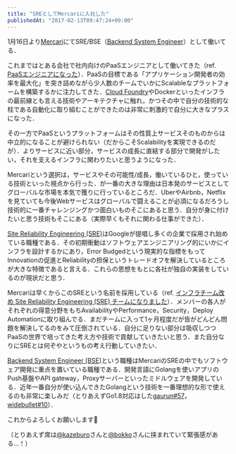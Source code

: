 ```yaml
---
title: "SREとしてMercariに入社した"
publishedAt: "2017-02-13T09:47:24+09:00"
---
```


1月16日より[Mercari](https://www.mercari.com/)にてSRE/BSE（[Backend System Engineer](https://www.mercari.com/jp/jobs/backend/)）として働いてる．

これまではとある会社で社内向けのPaaSエンジニアとして働いてきた（ref. [PaaSエンジニアになった](http://deeeet.com/writing/2014/11/14/work-as-paas-engineer/)）．PaaSの目標である「アプリケーション開発者の効率を最大化」を突き詰めながら少人数のチームでいかにScalableなプラットフォームを構築するかに注力してきた．[Cloud Foundry](https://www.cloudfoundry.org/)やDockerといったインフラの最前線とも言える技術やアーキテクチャに触れ，かつその中で自分の技術的な柱である自動化に取り組むことができたのは非常に刺激的で自分に大きなプラスになった．

その一方でPaaSというプラットフォームはその性質上サービスそのものからは中立的になることが避けられない（だからこそScalabilityを実現できるのだが）．よりサービスに近い部分，サービスの成長に直結する部分で開発がしたい，それを支えるインフラに関わりたいと思うようになった．

Mercariという選択は，サービスやその可能性/成長，働いているひと，使っている技術といった視点から行った．が一番の大きな理由は日本発のサービスとしてグローバルな市場を本気で獲りに行っているところだ．UberやAirbnb，Netflixを見ていても今後Webサービスはグローバルで闘えることが必須になるだろうし技術的に一番チャレンジングかつ面白いものそこにあると思う．自分が身に付けたいと思う技術もそこにある（実際早くもそれに関わる仕事ができた）．

[Site Reliability Engineering (SRE)](https://landing.google.com/sre/book.html)はGoogleが提唱し多くの企業で採用され始めている職種である．その初期衝動はソフトウェアエンジニアリング的にいかにインフラを設計するかにあり，Error Budgedという現実的な指標をもってInnovationの促進とReliabilityの担保というトレードオフを解決しているところが大きな特徴であると言える．これらの思想をもとに各社が独自の実装をしているのが現状だと思う．

Mercariは早くからこのSREという名前を採用している（ref. [インフラチーム改め Site Reliability Engineering (SRE) チームになりました](http://tech.mercari.com/entry/2015/11/18/153421)）．メンバーの各人がそれぞれの得意分野をもちAvailabilityやPerformance，Security，Deploy Automationに取り組んでる．まだチームに入って1ヶ月程度だが皆がどんどん問題を解決してるのをみて圧倒されている．自分に足りない部分は吸収しつつPaaSの世界で培ってきた考え方や技術で貢献していきたいと思う．また自分なりにSREとは何ぞやというもの考え行動していきたい．

[Backend System Engineer (BSE)](https://www.mercari.com/jp/jobs/backend/)という職種はMercariのSREの中でもソフトウェア開発に重点を置いている職種である．開発言語にGolangを使いアプリのPush基盤やAPI gateway，Proxyサーバーといったミドルウェアを開発している．近年一番自分が使い込んできたGolangという技術を一番理想的な形で使えるのも非常に楽しみだ（とりあえずGo1.8対応はした[gaurun#57](https://github.com/mercari/gaurun/pull/57)，[widebullet#10](https://github.com/mercari/widebullet/pull/10)）．

これからよろしくお願いします🙇

（とりあえず席は[@kazeburo](https://twitter.com/kazeburo)さんと[@bokko](https://twitter.com/cubicdaiya)さんに挟まれていて緊張感がある...！）
